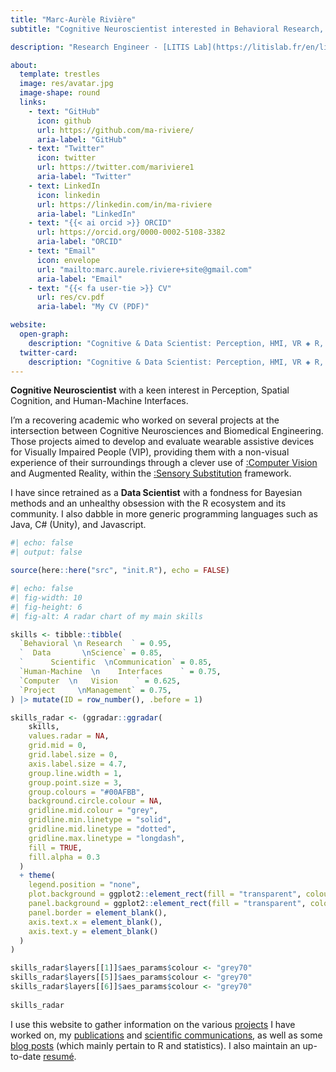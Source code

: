 ```yaml
---
title: "Marc-Aurèle Rivière"
subtitle: "Cognitive Neuroscientist interested in Behavioral Research, Data Science,  \n and Human-Machine Interfaces  \n {{< iconify twemoji flag-french-polynesia >}} ▪️ {{< iconify twemoji flag-france >}} ▪️ {{< iconify twemoji flag-united-states >}} ▪ {{< iconify twemoji flag-norway >}}"

description: "Research Engineer - [LITIS Lab](https://litislab.fr/en/litis)"

about:
  template: trestles
  image: res/avatar.jpg
  image-shape: round
  links:
    - text: "GitHub"
      icon: github
      url: https://github.com/ma-riviere/
      aria-label: "GitHub"
    - text: "Twitter"
      icon: twitter
      url: https://twitter.com/mariviere1
      aria-label: "Twitter"
    - text: LinkedIn
      icon: linkedin
      url: https://linkedin.com/in/ma-riviere
      aria-label: "LinkedIn"
    - text: "{{< ai orcid >}} ORCID"
      url: https://orcid.org/0000-0002-5108-3382
      aria-label: "ORCID"
    - text: "Email"
      icon: envelope
      url: "mailto:marc.aurele.riviere+site@gmail.com"
      aria-label: "Email"
    - text: "{{< fa user-tie >}} CV"
      url: res/cv.pdf
      aria-label: "My CV (PDF)"

website:
  open-graph:
    description: "Cognitive & Data Scientist: Perception, HMI, VR ◈ R, Stats, Bayes"
  twitter-card:
    description: "Cognitive & Data Scientist: Perception, HMI, VR ◈ R, Stats, Bayes"
---
```


::: {.column-page}

**Cognitive Neuroscientist** with a keen interest in Perception, Spatial Cognition, and Human-Machine Interfaces. 

I'm a recovering academic who worked on several projects at the intersection between Cognitive Neurosciences and Biomedical Engineering. Those projects aimed to develop and evaluate wearable assistive devices for Visually Impaired People (VIP), providing them with a non-visual experience of their surroundings through a clever use of [:Computer Vision](https://en.wikipedia.org/wiki/Computer_vision) and Augmented Reality, within the [:Sensory Substitution](https://en.wikipedia.org/wiki/Sensory_substitution) framework. 

I have since retrained as a **Data Scientist** with a fondness for Bayesian methods and an unhealthy obsession with the R ecosystem and its community. I also dabble in more generic programming languages such as Java, C# (Unity), and Javascript.

```r
#| echo: false
#| output: false

source(here::here("src", "init.R"), echo = FALSE)
```

```r
#| echo: false
#| fig-width: 10
#| fig-height: 6
#| fig-alt: A radar chart of my main skills

skills <- tibble::tibble(
  `Behavioral \n Research  ` = 0.95,
  `  Data       \nScience` = 0.85,
  `      Scientific  \nCommunication` = 0.85,
  `Human-Machine  \n    Interfaces    ` = 0.75,
  `Computer  \n   Vision    ` = 0.625,
  `Project     \nManagement` = 0.75,
) |> mutate(ID = row_number(), .before = 1)

skills_radar <- (ggradar::ggradar(
    skills,
    values.radar = NA,
    grid.mid = 0,
    grid.label.size = 0,
    axis.label.size = 4.7,
    group.line.width = 1,
    group.point.size = 3,
    group.colours = "#00AFBB",
    background.circle.colour = NA,
    gridline.mid.colour = "grey",
    gridline.min.linetype = "solid",
    gridline.mid.linetype = "dotted",
    gridline.max.linetype = "longdash",
    fill = TRUE,
    fill.alpha = 0.3
  ) 
  + theme(
    legend.position = "none",
    plot.background = ggplot2::element_rect(fill = "transparent", colour = NA),
    panel.background = ggplot2::element_rect(fill = "transparent", colour = NA),
    panel.border = element_blank(),
    axis.text.x = element_blank(),
    axis.text.y = element_blank()
  )
)

skills_radar$layers[[1]]$aes_params$colour <- "grey70"
skills_radar$layers[[5]]$aes_params$colour <- "grey70"
skills_radar$layers[[6]]$aes_params$colour <- "grey70"
  
skills_radar
```

I use this website to gather information on the various [projects](/content/projects/) I have worked on, my [publications](/content/pubs/) and [scientific communications](/content/outreach/), as well as some [blog posts](/content/posts/) (which mainly pertain to R and statistics). I also maintain an up-to-date [resumé](res/cv.pdf).

:::